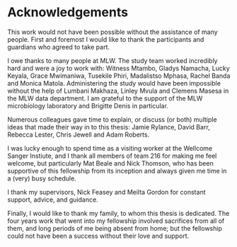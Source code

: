 # Acknowledgements {-}

This work would not have been possible without the assistance of many people. First and foremost I would like to thank the participants and guardians who agreed to take part.

I owe thanks to many people at MLW. The study team worked incredibly hard and were a joy to work with: Witness Mtambo, Gladys Namacha, Lucky Keyala, Grace Mwimaniwa, Tusekile Phiri, Madalistso Mphasa, Rachel Banda and Monica Matola. Administering the study would have been impossible without the help of Lumbani Makhaza, Linley Mvula and Clemens Masesa in the MLW data department. I am grateful to the support of the MLW microbiology laboratory and Brigitte Denis in particular.

Numerous colleagues gave time to explain, or discuss (or both) multiple ideas that made their way in to this thesis: Jamie Rylance, David Barr, Rebecca Lester, Chris Jewell and Adam Roberts.

I was lucky enough to spend time as a visiting worker at the Wellcome Sanger Instiute, and I thank all members of team 216 for making me feel welcome, but particularly Mat Beale and Nick Thomson, who has been supportive of this fellowship from its inception and always given me time in a (very) busy schedule. 

I thank my supervisors, Nick Feasey and Meilta Gordon for constant support, advice, and guidance.

Finally, I would like to thank my family, to whom this thesis is dedicated. The four years work that went into my fellowship involved sacrifices from all of them, and long periods of me being absent from home; but the fellowship could not have been a success without their love and support.
